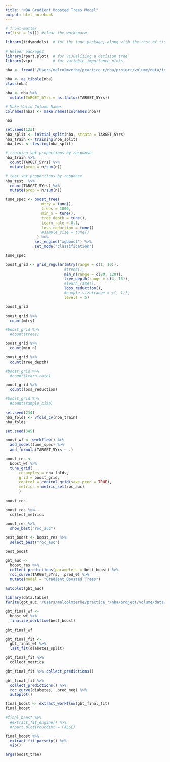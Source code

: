 ```yaml
---
title: "NBA Gradient Boosted Trees Model"
output: html_notebook
---
```


```r
# front-matter
rm(list = ls()) #clear the workspace

library(tidymodels)  # for the tune package, along with the rest of tidymodels

# Helper packages
library(rpart.plot)  # for visualizing a decision tree
library(vip)         # for variable importance plots
```

```r
nba <- fread('/Users/malcolmzerbe/practice_r/nba/project/volume/data/interim/nba.csv')

nba <- as_tibble(nba)
class(nba)

nba <- nba %>%
  mutate(TARGET_5Yrs = as.factor(TARGET_5Yrs))

# Make Valid Column Names 
colnames(nba) <- make.names(colnames(nba))

nba
```

```r
set.seed(123)
nba_split <- initial_split(nba, strata = TARGET_5Yrs)
nba_train <- training(nba_split)
nba_test <- testing(nba_split)
```

```r
# training set proportions by response
nba_train %>% 
  count(TARGET_5Yrs) %>% 
  mutate(prop = n/sum(n))

# test set proportions by response
nba_test  %>% 
  count(TARGET_5Yrs) %>% 
  mutate(prop = n/sum(n))
```

```r
tune_spec <- boost_tree(
                mtry = tune(),
                trees = 1000,
                min_n = tune(),
                tree_depth = tune(),
                learn_rate = 0.1,
                loss_reduction = tune()
                #sample_size = tune()
              ) %>%
             set_engine("xgboost") %>%
             set_mode("classification")

tune_spec
```

```r
boost_grid <- grid_regular(mtry(range = c(1, 10)),
                          #trees(),
                          min_n(range = c(80, 120)),
                          tree_depth(range = c(4, 15)),
                          #learn_rate(),
                          loss_reduction(),
                          #sample_size(range = c(, 1)),
                          levels = 5)

boost_grid
```

```r
boost_grid %>%
  count(mtry)

#boost_grid %>%
  #count(trees)

boost_grid %>%
  count(min_n)

boost_grid %>%
  count(tree_depth)

#boost_grid %>%
  #count(learn_rate)

boost_grid %>%
  count(loss_reduction)

#boost_grid %>%
  #count(sample_size)
```

```r
set.seed(234)
nba_folds <- vfold_cv(nba_train)
nba_folds
```

```r
set.seed(345)

boost_wf <- workflow() %>%
  add_model(tune_spec) %>%
  add_formula(TARGET_5Yrs ~ .)

boost_res <-
  boost_wf %>%
  tune_grid(
      resamples = nba_folds,
      grid = boost_grid,
      control = control_grid(save_pred = TRUE),
      metrics = metric_set(roc_auc)
      )

boost_res
```

```r
boost_res %>%
  collect_metrics
```

```r
boost_res %>%
  show_best("roc_auc")
```

```r
best_boost <- boost_res %>%
  select_best("roc_auc")

best_boost
```

```r
gbt_auc <-
  boost_res %>%
  collect_predictions(parameters = best_boost) %>%
  roc_curve(TARGET_5Yrs, .pred_0) %>%
  mutate(model = "Gradient Boosted Trees")

autoplot(gbt_auc)

library(data.table)
fwrite(gbt_auc,'/Users/malcolmzerbe/practice_r/nba/project/volume/data/processed/gbt_auc.csv')
```

```r
gbt_final_wf <-
  boost_wf %>%
  finalize_workflow(best_boost)

gbt_final_wf
```

```r
gbt_final_fit <-
  gbt_final_wf %>%
  last_fit(diabetes_split)

gbt_final_fit %>%
  collect_metrics

gbt_final_fit %>% collect_predictions()
```

```r
gbt_final_fit %>%
  collect_predictions() %>%
  roc_curve(diabetes, .pred_neg) %>%
  autoplot()
```

```r
final_boost <- extract_workflow(gbt_final_fit)
final_boost
```

```r
#final_boost %>%
  #extract_fit_engine() %>%
  #rpart.plot(roundint = FALSE)
```

```r
final_boost %>%
  extract_fit_parsnip() %>%
  vip()
```


```r
args(boost_tree)
```

